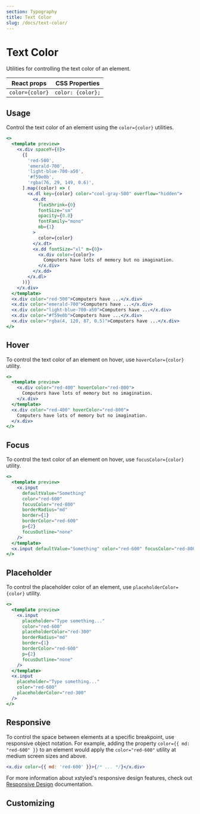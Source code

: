 ```yaml
---
section: Typography
title: Text Color
slug: /docs/text-color/
---
```


# Text Color

Utilities for controlling the text color of an element.

| React props     | CSS Properties    |
| --------------- | ----------------- |
| `color={color}` | `color: {color};` |

## Usage

Control the text color of an element using the `color={color}` utilities.

```jsx preview
<>
  <template preview>
    <x.div spaceY={8}>
      {[
        'red-500',
        'emerald-700',
        'light-blue-700-a50',
        '#f59e0b',
        'rgba(76, 29, 149, 0.6)',
      ].map((color) => (
        <x.dl key={color} color="cool-gray-500" overflow="hidden">
          <x.dt
            flexShrink={0}
            fontSize="sm"
            opacity={0.8}
            fontFamily="mono"
            mb={1}
          >
            color={color}
          </x.dt>
          <x.dd fontSize="xl" m={0}>
            <x.div color={color}>
              Computers have lots of memory but no imagination.
            </x.div>
          </x.dd>
        </x.dl>
      ))}
    </x.div>
  </template>
  <x.div color="red-500">Computers have ...</x.div>
  <x.div color="emerald-700">Computers have ...</x.div>
  <x.div color="light-blue-700-a50">Computers have ...</x.div>
  <x.div color="#f59e0b">Computers have ...</x.div>
  <x.div color="rgba(4, 120, 87, 0.5)">Computers have ...</x.div>
</>
```

## Hover

To control the text color of an element on hover, use `hoverColor={color}` utility.

```jsx preview
<>
  <template preview>
    <x.div color="red-400" hoverColor="red-800">
      Computers have lots of memory but no imagination.
    </x.div>
  </template>
  <x.div color="red-400" hoverColor="red-800">
    Computers have lots of memory but no imagination.
  </x.div>
</>
```

## Focus

To control the text color of an element on hover, use `focusColor={color}` utility.

```jsx preview
<>
  <template preview>
    <x.input
      defaultValue="Something"
      color="red-600"
      focusColor="red-800"
      borderRadius="md"
      border={1}
      borderColor="red-600"
      p={2}
      focusOutline="none"
    />
  </template>
  <x.input defaultValue="Something" color="red-600" focusColor="red-800" />
</>
```

## Placeholder

To control the placeholder color of an element, use `placeholderColor={color}` utility.

```jsx preview
<>
  <template preview>
    <x.input
      placeholder="Type something..."
      color="red-600"
      placeholderColor="red-300"
      borderRadius="md"
      border={1}
      borderColor="red-600"
      p={2}
      focusOutline="none"
    />
  </template>
  <x.input
    placeholder="Type something..."
    color="red-600"
    placeholderColor="red-300"
  />
</>
```

## Responsive

To control the space between elements at a specific breakpoint, use responsive object notation. For example, adding the property `color={{ md: "red-600" }}` to an element would apply the `color="red-600"` utility at medium screen sizes and above.

```jsx
<x.div color={{ md: 'red-600' }}>{/* ... */}</x.div>
```

For more information about xstyled's responsive design features, check out [Responsive Design](@TODO-link) documentation.

## Customizing


<CustomizeColors />
